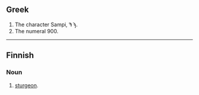 == Greek ==

# The character Sampi, Ϡ ϡ.
# The numeral 900.

----
== Finnish ==
=== Noun ===

# [[sturgeon]].